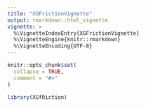 ```yaml
---
title: "XGFrictionVignette"
output: rmarkdown::html_vignette
vignette: >
  %\VignetteIndexEntry{XGFrictionVignette}
  %\VignetteEngine{knitr::rmarkdown}
  %\VignetteEncoding{UTF-8}
---
```


```r
knitr::opts_chunk$set(
  collapse = TRUE,
  comment = "#>"
)
```

```r
library(XGfRiction)
```



